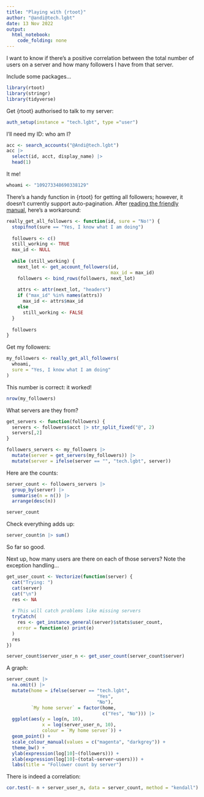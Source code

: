 ```yaml
---
title: "Playing with {rtoot}"
author: "@andi@tech.lgbt"
date: 13 Nov 2022
output: 
  html_notebook: 
    code_folding: none
---
```


I want to know if there's a positive correlation between the total number of users on a server and how many followers I have from that server.

Include some packages...

```r
library(rtoot)
library(stringr)
library(tidyverse)
```


Get {rtoot} authorised to talk to my server:

```r
auth_setup(instance = "tech.lgbt", type ="user")
```

I'll need my ID: who am I?

```r
acc <- search_accounts("@Andi@tech.lgbt")
acc |>
  select(id, acct, display_name) |>
  head(1)
```

It me!

```r
whoami <- "109273348690338129"
```


There's a handy function in {rtoot} for getting all followers; however, it doesn't currently support auto-pagination. After [reading the friendly manual](https://github.com/schochastics/rtoot/wiki/Pagination), here's a workaround:

```r
really_get_all_followers <- function(id, sure = "No!") {
  stopifnot(sure == "Yes, I know what I am doing")
  
  followers <- c()
  still_working <- TRUE
  max_id <- NULL
  
  while (still_working) {
    next_lot <- get_account_followers(id,
                                      max_id = max_id)
    followers <- bind_rows(followers, next_lot)
  
    attrs <- attr(next_lot, "headers")
    if ("max_id" %in% names(attrs))
      max_id <- attrs$max_id
    else
      still_working <- FALSE
  }
  
  followers
}
```


Get my followers:

```r
my_followers <- really_get_all_followers(
  whoami,
  sure = "Yes, I know what I am doing"
)
```


This number is correct: it worked!

```r
nrow(my_followers)
```


What servers are they from?

```r
get_servers <- function(followers) {
  servers <- followers$acct |> str_split_fixed("@", 2)
  servers[,2]
}
```


```r
followers_servers <- my_followers |>
  mutate(server = get_servers(my_followers)) |>
  mutate(server = ifelse(server == "", "tech.lgbt", server))
```

Here are the counts:

```r
server_count <- followers_servers |>
  group_by(server) |>
  summarise(n = n()) |>
  arrange(desc(n))

server_count
```

Check everything adds up:

```r
server_count$n |> sum()
```

So far so good.

Next up, how many users are there on each of those servers? Note the exception handling...

```r
get_user_count <- Vectorize(function(server) {
  cat("Trying: ")
  cat(server)
  cat("\n")
  res <- NA
  
  # This will catch problems like missing servers
  tryCatch(
    res <- get_instance_general(server)$stats$user_count,
    error = function(e) print(e)
  )
  res
})
```

```r
server_count$server_user_n <- get_user_count(server_count$server)
```


A graph:

```r
server_count |>
  na.omit() |>
  mutate(home = ifelse(server == "tech.lgbt",
                                 "Yes",
                                 "No"),
         `My home server` = factor(home,
                                   c("Yes", "No"))) |>
  ggplot(aes(y = log(n, 10),
             x = log(server_user_n, 10),
             colour = `My home server`)) +
  geom_point() +
  scale_colour_manual(values = c("magenta", "darkgrey")) +
  theme_bw() +
  ylab(expression(log[10]~(followers))) +
  xlab(expression(log[10]~(total~server~users))) +
  labs(title = "Follower count by server")
```

There is indeed a correlation:

```r
cor.test(~ n + server_user_n, data = server_count, method = "kendall")
```

